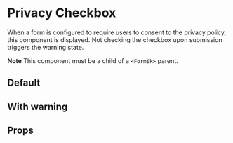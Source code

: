 

<Meta of={PrivacyCheckboxStories} />

# Privacy Checkbox

When a form is configured to require users to consent to the privacy policy, this component is
displayed. Not checking the checkbox upon submission triggers the warning state.

**Note** This component must be a child of a `<Formik>` parent.

## Default

<Canvas of={PrivacyCheckboxStories.Default} />

## With warning

<Canvas of={PrivacyCheckboxStories.WithWarning} />

## Props

<ArgTypes of={PrivacyCheckboxStories} />
